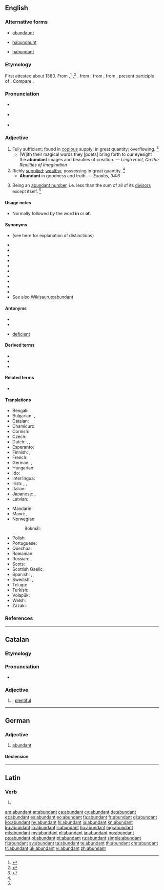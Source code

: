 ==English==

===Alternative forms===
* {{qualifier|obsolete}} [[abundaunt]]
* {{qualifier|obsolete}} [[habundaunt]]
* {{qualifier|obsolete}} [[habundant]]

===Etymology===
First attested about 1380. From {{etyl|enm|en}} {{m|enm|abundaunt}},<ref name=AHD>{{R:American Heritage 1971|page=6}}</ref> {{m|enm|habundaunt}},<ref name=WI3>{{R:MW3 1976|page=8}}</ref> {{m|enm|aboundant}}, from {{etyl|xno|en}} {{m|fro|abundant}}, from {{etyl|fro|en}} {{m|fro|abondant}}, from {{etyl|la|en}} {{m|la|abundāns}}, present participle of {{m|la|abundo||to overflow, to abound}}. Compare {{m|en|abound}}.

===Pronunciation===
* {{a|RP}} {{IPA|/əˈbʌn.dn̩t/|lang=en}}
* {{a|US}} {{IPA|/əˈbʌn.dn̩t/|/əˈbn̩.dn̩t/|lang=en}}
* {{audio|en-us-abundant.ogg|Audio (US)|lang=en}}

===Adjective===
{{en-adj}}

# Fully sufficient; found in [[copious]] supply; in great quantity; overflowing. {{defdate|First attested around 1350 to 1470.}}<ref name=SOED>{{R:SOED5|page=10}}</ref>
#* [W]ith their magical words they [poets] bring forth to our eyesight the '''abundant''' images and beauties of creation. — ''Leigh Hunt, On the Realities of Imagination''
# Richly [[supplied]]; [[wealthy]]; possessing in great quantity. {{defdate|First attested around 1350 to 1470.}}<ref name=SOED/>
#* '''Abundant''' in goodness and truth. — ''Exodus, 34:6''
# {{lb|en|mathematics}} Being an [[abundant number]], i.e. less than the sum of all of its [[divisor]]s except itself. {{defdate|First attested in the mid 16<sup>th</sup> century.}}<ref name=SOED/>

====Usage notes====
* {{sense|richly supplied}} Normally followed by the word '''in''' or {{qualifier|obsolete}} '''of'''.

====Synonyms====
* {{l|en|ample}} (see here for explanation of distinctions)
* {{l|en|bountiful}}
* {{l|en|copious}}
* {{l|en|exuberant}}
* {{l|en|liberal}}
* {{l|en|overflowing}}
* {{l|en|plenteous}}
* {{l|en|plentiful}}
* {{l|en|profuse}}
* {{l|en|rich}}
* {{l|en|teeming}}
* See also [[Wikisaurus:abundant]]

====Antonyms====
* {{l|en|rare}}
* {{l|en|scarce}}
* {{qualifier|math}} [[deficient]]

====Derived terms====
* {{l|en|abundant number}}
* {{l|en|abundantly}}
* {{l|en|superabundant}}

====Related terms====
* {{l|en|abound}}

====Translations====
{{trans-top|fully sufficient; plentiful}}
* Bengali: {{t|bn|বহুল|sc=Beng}}
* Bulgarian: {{t+|bg|обилен}}, {{t+|bg|изобилен}}
* Catalan: {{t+|ca|abundant}}
* Chamicuro: {{t|ccc|icheeki}}
* Cornish: {{t|kw|pals}}
* Czech: {{t|cs|hojný|m}}
* Dutch: {{t+|nl|overvloedig}}, {{t|nl|rijkelijk voorhanden}}, {{t+|nl|abondant}}
* Esperanto: {{t+|eo|abunda}}
* Finnish: {{t+|fi|runsas}}, {{t+|fi|yltäkylläinen}}
* French: {{t+|fr|abondant}}
* German: {{t+|de|reichlich}}, {{t+|de|wohlhabend}}
* Hungarian: {{t+|hu|bőséges}}
* Ido: {{t+|io|abundanta}}
* Interlingua: {{t|ia|abundante}}
* Irish: {{t|ga|líonmhar}}, {{t|ga|raidhsiúil}}, {{t|ga|fairsing}}
* Italian: {{t+|it|abbondante}}
* Japanese: {{t|ja|豊か|tr=yutaka}}, {{t+|ja|多い|alt=量の多い|tr=ryō no ōi}}
* Latvian: {{t|lv|bagatīgs}}
{{trans-mid}}
* Mandarin: {{t+check|cmn|丰富|tr=[[fēngfù]]|sc=Hani}}
* Maori: {{t|mi|ranea}}, {{t|mi|makuru}}
* Norwegian:
*: Bokmål: {{t|nb|rikelig}}
* Polish: {{t+|pl|obfity}}
* Portuguese: {{t+|pt|abundante}}
* Quechua: {{t|qu|yupa}}
* Romanian: {{t+|ro|abundent}}
* Russian: {{t+|ru|оби́льный}}, {{t+|ru|изоби́лующий}}
* Scots: {{t|sco|roch}}
* Scottish Gaelic: {{t|gd|pailt}}
* Spanish: {{t+|es|abundante}}, {{t+|es|copioso}}, {{t+|es|cuantioso}}
* Swedish: {{t+|sv|riklig}}, {{t+|sv|ymnig}}
* Telugu: {{t+|te|మిక్కిలి|sc=Telu}}
* Turkish: {{t+|tr|bol}}
* Volapük: {{t+|vo|bundanik}}
* Welsh: {{t+|cy|helaeth}}
* Zazaki: {{t|zza|zaf}}
{{trans-bottom}}

===References===
<references/>

----

==Catalan==

===Etymology===
{{etyl|la|ca}} {{m|la|abudans}}

===Pronunciation===
* {{rhymes|ant|lang=ca}}

===Adjective===
{{ca-adj|mf}}

# {{l|en|abundant}}; [[plentiful]]

----

==German==

===Adjective===
{{de-adj|abundanter|abundantsten}}

# [[abundant]]

====Declension====
{{de-decl-adj|abundant|abundanter|abundantst}}

----

==Latin==

===Verb===
{{la-verb-form|abundant}}

# {{inflection of|abundō||3|p|pres|actv|indc|lang=la}}

[[am:abundant]]
[[ar:abundant]]
[[ca:abundant]]
[[cy:abundant]]
[[de:abundant]]
[[et:abundant]]
[[es:abundant]]
[[eo:abundant]]
[[fa:abundant]]
[[fr:abundant]]
[[gl:abundant]]
[[ko:abundant]]
[[hy:abundant]]
[[hi:abundant]]
[[io:abundant]]
[[kn:abundant]]
[[ku:abundant]]
[[lo:abundant]]
[[li:abundant]]
[[hu:abundant]]
[[mg:abundant]]
[[ml:abundant]]
[[my:abundant]]
[[nl:abundant]]
[[ja:abundant]]
[[no:abundant]]
[[ps:abundant]]
[[pl:abundant]]
[[pt:abundant]]
[[ru:abundant]]
[[simple:abundant]]
[[fi:abundant]]
[[sv:abundant]]
[[ta:abundant]]
[[te:abundant]]
[[th:abundant]]
[[chr:abundant]]
[[tr:abundant]]
[[uk:abundant]]
[[vi:abundant]]
[[zh:abundant]]